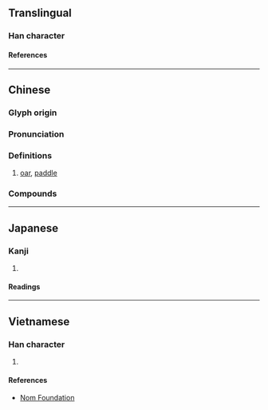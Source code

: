 {{also|桨}}
{{character info/new}}
==Translingual==

===Han character===
{{Han char|rn=75|rad=木|as=11|sn=15|four=27904|canj=VID,XVID|ids=⿱將木}}

====References====
{{Han ref|kx=0547.210|dkj=15378|dj=0935.180|hdz=21285.100|uh=69F3}}

----

==Chinese==
{{zh-forms|s=桨}}

===Glyph origin===
{{Han etym}}

===Pronunciation===
{{zh-pron
|m=jiǎng
|c=zoeng2
|h=pfs=chíong
|md=
|mn=xm,qz,tp,kh,tc,hc,lk,sx,yl,km,mg:chiúⁿ/zz,tn:chióⁿ/xm,qz:chióng/zz:chiáng
|mn_note=chiúⁿ/chióⁿ - vernacular; chióng/chiáng - literary
|w=2jian
|mc=y
|oc=y
|cat=n
}}

===Definitions===
{{zh-hanzi}}

# [[oar]], [[paddle]]
#: {{zh-x|《^讓 我們 蕩 起 雙 槳》|"Let Us Sway Twin '''Oars'''"}}

===Compounds===
{{zh-der|划槳|打槳|打槳桿|櫓槳|螺旋槳|螺槳|螺槳船}}

----

==Japanese==

===Kanji===
{{ja-kanji|grade=|rs=木11}}

# {{defn|lang=ja|sort=木11}}

====Readings====
{{ja-readings
|goon=そう
|kanon=しょう
|kun=かじ
}}

----

==Vietnamese==

===Han character===
{{vi-readings|rs=木11|reading=tưởng}}

# {{defn|lang=vi|sort=木11}}

====References====
* [http://nomfoundation.org/common/nom_details.php?codepoint=69f3 Nom Foundation]